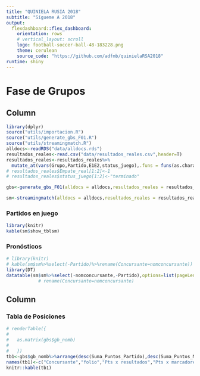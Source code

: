 ```yaml
---
title: "QUINIELA RUSIA 2018"
subtitle: "Sígueme A 2018"
output: 
  flexdashboard::flex_dashboard:
    orientation: rows
    # vertical_layout: scroll
    logo: football-soccer-ball-48-183228.png
    theme: cerulean
    source_code: "https://github.com/adfmb/quinielaRSA2018"
runtime: shiny
---
```


Fase de Grupos {data-orientation=columns data-navmenu="Resultados del día"}
=======================================================================
  
  Column
-------------------------------------
  
```r
library(dplyr)
source("utils/importacion.R")
source("utils/generate_gbs_F01.R")
source("utils/streamingmatch.R")
alldocs<-readRDS("data/alldocs.rds")
resultados_reales<-read.csv("data/resultados_reales.csv",header=T)
resultados_reales<-resultados_reales%>%
  mutate_at(vars(Grupo,Partido,E1E2,status_juego),.funs = funs(as.character))
# resultados_reales$Empate_real[1:2]<-1
# resultados_reales$status_juego[1:2]<-"terminado"
```

```r
gbs<-generate_gbs_F01(alldocs = alldocs,resultados_reales = resultados_reales)
```

```r
sm<-streamingmatch(alldocs = alldocs,resultados_reales = resultados_reales)
```


### Partidos en juego {data-height=400}
```r
library(knitr)
kable(sm$show_tblsm)
```

### Pronósticos {data-height=800}
```r
# library(knitr)
# kable(sm$sm%>%select(-Partido)%>%rename(Concursante=nomconcursante))
library(DT)
datatable(sm$sm%>%select(-nomconcursante,-Partido),options=list(pageLength=5),rownames=F)#%>%
            # rename(Concursante=nomconcursante)
```

Column {data-width=300}
-------------------------------------
  
### Tabla de Posiciones

```r
# renderTable({
#   
#   as.matrix(gbs$gb_nomb)
#   
#   })
tb1<-gbs$gb_nomb%>%arrange(desc(Suma_Puntos_Partido),desc(Suma_Puntos_Marcador),desc(Suma_Puntos_Resultado))
names(tb1)<-c("Concursante","folio","Pts x resultados","Pts x marcadores","Pts Totales")
knitr::kable(tb1)
```










<!-- ```{r} -->
<!-- Grupo_sm1<-"A" -->
<!-- Partido_sm1<-"p1" -->
<!-- p1e1<-0 -->
<!-- p1e2<-0 -->
<!-- sm1<-streamingmatch(Grupo_sm1,Partido_sm1,alldocs = alldocs,resultados_reales = resultados_reales) -->

<!-- Grupo_sm2<-"B" -->
<!-- Partido_sm2<-"p1" -->
<!-- p2e1<-0 -->
<!-- p2e2<-0 -->
<!-- sm2<-streamingmatch(Grupo_sm2,Partido_sm2,alldocs = alldocs,resultados_reales = resultados_reales) -->
<!-- ``` -->


<!-- ```{r} -->
<!-- tbsm1<-sm1$sm%>%rename(Concursante=nomconcursante)%>%select(1:4) -->
<!-- fluidRow( -->

<!--   # column(4, -->
<!--   #        h2(paste0("W",partido1)) -->
<!--   # ), -->
<!--   #  -->
<!--   column(12, -->
<!--           tags$div( -->
<!--              HTML( -->
<!--                paste( -->
<!--                  tags$span(style="color:black", sm1$E1), -->
<!--                  tags$span(style="color:white", "--"), -->
<!--                  tags$span(style="color:red", p1e1), -->
<!--                  tags$span(style="color:white", "-------"), -->
<!--                  tags$span(style="color:black", "vs"), -->
<!--                  tags$span(style="color:white", "-------"), -->
<!--                  tags$span(style="color:black", sm1$E2), -->
<!--                  tags$span(style="color:white", "--"), -->
<!--                  tags$span(style="color:red", p1e2), -->
<!--                  sep = "")) -->
<!--           ) -->
<!--          ) -->
<!-- ) -->

<!-- knitr::kable(tbsm1) -->
<!-- ``` -->

<!-- ### Partido 2 -->
<!-- ```{r} -->
<!-- tbsm2<-sm2$sm%>%rename(Concursante=nomconcursante)%>%select(1:4) -->

<!-- fluidRow( -->
<!--   column(12, -->
<!--           tags$div( -->
<!--              HTML( -->
<!--                paste( -->
<!--                  tags$span(style="color:black", sm2$E1), -->
<!--                  tags$span(style="color:white", "--"), -->
<!--                  tags$span(style="color:red", p2e1), -->
<!--                  tags$span(style="color:white", "-------"), -->
<!--                  tags$span(style="color:black", "vs"), -->
<!--                  tags$span(style="color:white", "-------"), -->
<!--                  tags$span(style="color:black", sm2$E2), -->
<!--                  tags$span(style="color:white", "--"), -->
<!--                  tags$span(style="color:red", p2e2), -->
<!--                  sep = "")) -->
<!--           ) -->
<!--          ) -->
<!-- ) -->

<!-- knitr::kable(tbsm2) -->
<!-- ``` -->


